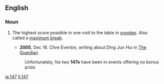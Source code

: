==English==

===Noun===
{{en-noun}}

# {{context|snooker}} The highest score possible in one visit to the table in [[snooker]]. Also called a [[maximum break]].
#*'''2005''', Dec 16. Clive Everton, writing about  Ding Jun Hui in [[w:The Guardian|The Guardian]]
#:Unfortunately, his two '''147s''' have been in events offering no bonus prize.

[[ia:147]]
[[li:147]]